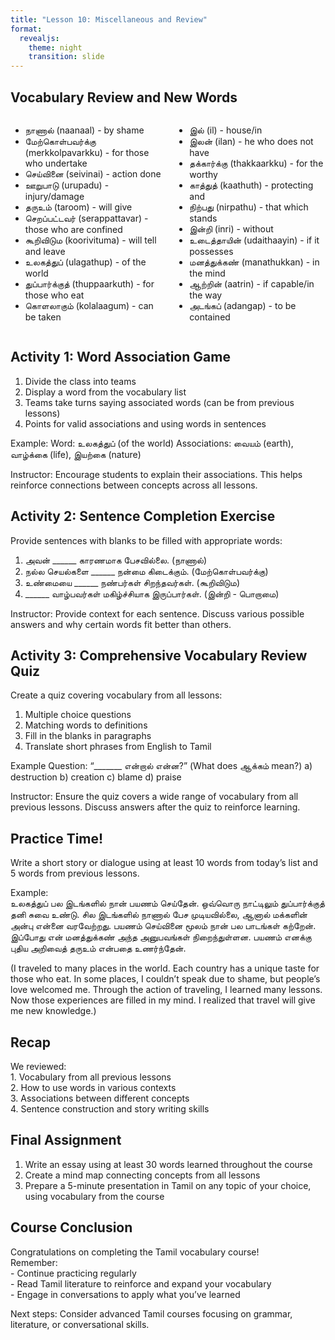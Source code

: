 ```yaml
---
title: "Lesson 10: Miscellaneous and Review"
format: 
  revealjs:
    theme: night
    transition: slide
---
```


## Vocabulary Review and New Words

::: {.columns}
::: {.column width="50%"}
- நாணால் (naanaal) - by shame  
- மேற்கொள்பவர்க்கு (merkkolpavarkku) - for those who undertake  
- செய்வினை (seivinai) - action done  
- ஊறுபாடு (urupadu) - injury/damage  
- தருஉம் (taroom) - will give  
- செறப்பட்டவர் (serappattavar) - those who are confined  
- கூறிவிடும (koorivituma) - will tell and leave  
- உலகத்துப் (ulagathup) - of the world  
- துப்பார்க்குத் (thuppaarkuth) - for those who eat  
- கொளலாகும் (kolalaagum) - can be taken  
:::
::: {.column width="50%"}
- இல் (il) - house/in  
- இலன் (ilan) - he who does not have  
- தக்கார்க்கு (thakkaarkku) - for the worthy  
- காத்துத் (kaathuth) - protecting and  
- நிற்பது (nirpathu) - that which stands  
- இன்றி (inri) - without  
- உடைத்தாயின் (udaithaayin) - if it possesses  
- மனத்துக்கண் (manathukkan) - in the mind  
- ஆற்றின் (aatrin) - if capable/in the way  
- அடங்கப் (adangap) - to be contained  
:::
:::

## Activity 1: Word Association Game

1. Divide the class into teams  
2. Display a word from the vocabulary list  
3. Teams take turns saying associated words (can be from previous lessons)  
4. Points for valid associations and using words in sentences  

Example:
Word: உலகத்துப் (of the world)
Associations: வையம் (earth), வாழ்க்கை (life), இயற்கை (nature)

::: {.notes}
Instructor: Encourage students to explain their associations. This helps reinforce connections between concepts across all lessons.  
:::

## Activity 2: Sentence Completion Exercise

Provide sentences with blanks to be filled with appropriate words:

1. அவன் ______ காரணமாக பேசவில்லை. (நாணால்)  
2. நல்ல செயல்களை ______ நன்மை கிடைக்கும். (மேற்கொள்பவர்க்கு)  
3. உண்மையை ______ நண்பர்கள் சிறந்தவர்கள். (கூறிவிடும)  
4. ______ வாழ்பவர்கள் மகிழ்ச்சியாக இருப்பார்கள். (இன்றி - பொறாமை)  

::: {.notes}
Instructor: Provide context for each sentence. Discuss various possible answers and why certain words fit better than others.  
:::

## Activity 3: Comprehensive Vocabulary Review Quiz

Create a quiz covering vocabulary from all lessons:

1. Multiple choice questions  
2. Matching words to definitions  
3. Fill in the blanks in paragraphs  
4. Translate short phrases from English to Tamil  

Example Question:
"_______ என்றால் என்ன?" (What does ஆக்கம் mean?)
a) destruction  b) creation  c) blame  d) praise  

::: {.notes}
Instructor: Ensure the quiz covers a wide range of vocabulary from all previous lessons. Discuss answers after the quiz to reinforce learning.  
:::

## Practice Time!

Write a short story or dialogue using at least 10 words from today's list and 5 words from previous lessons.

Example:  
உலகத்துப் பல இடங்களில் நான் பயணம் செய்தேன். ஒவ்வொரு நாட்டிலும் துப்பார்க்குத் தனி சுவை உண்டு. சில இடங்களில் நாணால் பேச முடியவில்லை, ஆனால் மக்களின் அன்பு என்னை வரவேற்றது. பயணம் செய்வினை மூலம் நான் பல பாடங்கள் கற்றேன். இப்போது என் மனத்துக்கண் அந்த அனுபவங்கள் நிறைந்துள்ளன. பயணம் எனக்கு புதிய அறிவைத் தருஉம் என்பதை உணர்ந்தேன்.  

(I traveled to many places in the world. Each country has a unique taste for those who eat. In some places, I couldn't speak due to shame, but people's love welcomed me. Through the action of traveling, I learned many lessons. Now those experiences are filled in my mind. I realized that travel will give me new knowledge.)  

## Recap

We reviewed:  
1. Vocabulary from all previous lessons  
2. How to use words in various contexts  
3. Associations between different concepts  
4. Sentence construction and story writing skills  

## Final Assignment

1. Write an essay using at least 30 words learned throughout the course  
2. Create a mind map connecting concepts from all lessons  
3. Prepare a 5-minute presentation in Tamil on any topic of your choice, using vocabulary from the course  

## Course Conclusion

Congratulations on completing the Tamil vocabulary course!  
Remember:  
- Continue practicing regularly  
- Read Tamil literature to reinforce and expand your vocabulary  
- Engage in conversations to apply what you've learned  

Next steps: Consider advanced Tamil courses focusing on grammar, literature, or conversational skills.
